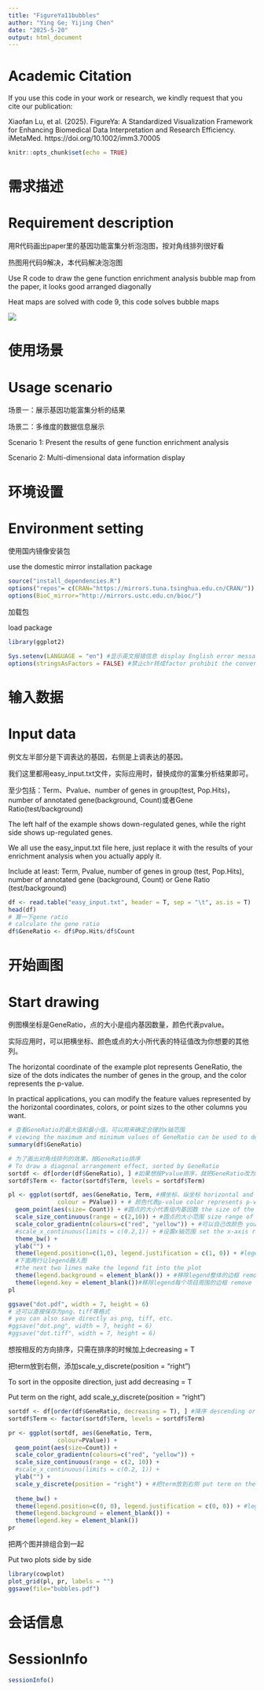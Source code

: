 ```yaml
---
title: "FigureYa11bubbles"
author: "Ying Ge; Yijing Chen"
date: "2025-5-20"
output: html_document
---
```


# Academic Citation
If you use this code in your work or research, we kindly request that you cite our publication:

Xiaofan Lu, et al. (2025). FigureYa: A Standardized Visualization Framework for Enhancing Biomedical Data Interpretation and Research Efficiency. iMetaMed. https://doi.org/10.1002/imm3.70005


```r
knitr::opts_chunk$set(echo = TRUE)
```

# 需求描述
# Requirement description

用R代码画出paper里的基因功能富集分析泡泡图，按对角线排列很好看

热图用代码9解决，本代码解决泡泡图

Use R code to draw the gene function enrichment analysis bubble map from the paper, it looks good arranged diagonally

Heat maps are solved with code 9, this code solves bubble maps

![](example.png)

# 使用场景
# Usage scenario

场景一：展示基因功能富集分析的结果

场景二：多维度的数据信息展示

Scenario 1: Present the results of gene function enrichment analysis

Scenario 2: Multi-dimensional data information display

# 环境设置
# Environment setting

使用国内镜像安装包

use the domestic mirror installation package

```r
source("install_dependencies.R")
options("repos"= c(CRAN="https://mirrors.tuna.tsinghua.edu.cn/CRAN/"))
options(BioC_mirror="http://mirrors.ustc.edu.cn/bioc/")

```

加载包

load package

```r
library(ggplot2)

Sys.setenv(LANGUAGE = "en") #显示英文报错信息 display English error messages
options(stringsAsFactors = FALSE) #禁止chr转成factor prohibit the conversion of chr to factor
```

# 输入数据
# Input data

例文左半部分是下调表达的基因，右侧是上调表达的基因。

我们这里都用easy_input.txt文件，实际应用时，替换成你的富集分析结果即可。

至少包括：Term、Pvalue、number of genes in group(test, Pop.Hits)，number of annotated gene(background, Count)或者Gene Ratio(test/background)

The left half of the example shows down-regulated genes, while the right side shows up-regulated genes.

We all use the easy_input.txt file here, just replace it with the results of your enrichment analysis when you actually apply it.

Include at least: Term, Pvalue, number of genes in group (test, Pop.Hits), number of annotated gene (background, Count) or Gene Ratio (test/background)

```r
df <- read.table("easy_input.txt", header = T, sep = "\t", as.is = T)
head(df)
# 算一下gene ratio
# calculate the gene ratio
df$GeneRatio <- df$Pop.Hits/df$Count
```

# 开始画图
# Start drawing

例图横坐标是GeneRatio，点的大小是组内基因数量，颜色代表pvalue。

实际应用时，可以把横坐标、颜色或点的大小所代表的特征值改为你想要的其他列。

The horizontal coordinate of the example plot represents GeneRatio, the size of the dots indicates the number of genes in the group, and the color represents the p-value.

In practical applications, you can modify the feature values represented by the horizontal coordinates, colors, or point sizes to the other columns you want.

```r
# 查看GeneRatio的最大值和最小值，可以用来确定合理的x轴范围
# viewing the maximum and minimum values of GeneRatio can be used to determine a reasonable range for the x-axis
summary(df$GeneRatio)

# 为了画出对角线排列的效果，按GeneRatio排序
# To draw a diagonal arrangement effect, sorted by GeneRatio
sortdf <- df[order(df$GeneRatio), ] #如果想按Pvalue排序，就把GeneRatio改为PValue If you want to sort by Pvalue, change the GeneRatio to PValue
sortdf$Term <- factor(sortdf$Term, levels = sortdf$Term)

pl <- ggplot(sortdf, aes(GeneRatio, Term, #横坐标、纵坐标 horizontal and vertical coordinates
              colour = PValue)) + # 颜色代表p-value color represents p-values
  geom_point(aes(size= Count)) + #圆点的大小代表组内基因数 the size of the dots represents the number of genes in the group
  scale_size_continuous(range = c(2,10)) + #圆点的大小范围 size range of the dot
  scale_color_gradientn(colours=c("red", "yellow")) + #可以自己改颜色 you can change the color yourself
  #scale_x_continuous(limits = c(0.2,1)) + #设置x轴范围 set the x-axis range
  theme_bw() + 
  ylab("") + 
  theme(legend.position=c(1,0), legend.justification = c(1, 0)) + #legend画在右下角 the legend is drawn in the lower right corner
  #下面两行让legend融入图
  #the next two lines make the legend fit into the plot
  theme(legend.background = element_blank()) + #移除legend整体的边框 remove the overall border of the legend
  theme(legend.key = element_blank())#移除legend每个项目周围的边框 remove the border around each item in the legend
pl

ggsave("dot.pdf", width = 7, height = 6)
# 还可以直接保存为png、tiff等格式
# you can also save directly as png, tiff, etc.
#ggsave("dot.png", width = 7, height = 6)
#ggsave("dot.tiff", width = 7, height = 6)
```

想按相反的方向排序，只需在排序的时候加上decreasing = T

把term放到右侧，添加scale_y_discrete(position = "right")

To sort in the opposite direction, just add decreasing = T

Put term on the right, add scale_y_discrete(position = “right”)

```r
sortdf <- df[order(df$GeneRatio, decreasing = T), ] #降序 descending order
sortdf$Term <- factor(sortdf$Term, levels = sortdf$Term)

pr <- ggplot(sortdf, aes(GeneRatio, Term, 
              colour=PValue)) + 
  geom_point(aes(size=Count)) + 
  scale_color_gradientn(colours=c("red", "yellow")) + 
  scale_size_continuous(range = c(2, 10)) + 
  #scale_x_continuous(limits = c(0.2, 1)) + 
  ylab("") + 
  scale_y_discrete(position = "right") + #把term放到右侧 put term on the right
  
  theme_bw() + 
  theme(legend.position=c(0, 0), legend.justification = c(0, 0)) + #legend画在左下角 the legend is drawn in the lower left corner
  theme(legend.background = element_blank()) + 
  theme(legend.key = element_blank())
pr
```

把两个图并排组合到一起

Put two plots side by side

```r
library(cowplot)
plot_grid(pl, pr, labels = "")
ggsave(file="bubbles.pdf")
```

# 会话信息
# SessionInfo

```r
sessionInfo()
```